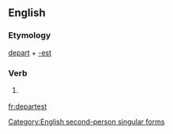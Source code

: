 ==English==

===Etymology===
[[depart]] + [[-est]]

===Verb===
{{infl|en|verb form}}

# {{archaic}} {{form of|Second-person singular simple present form|depart}}

[[Category:English second-person singular forms]]

[[fr:departest]]